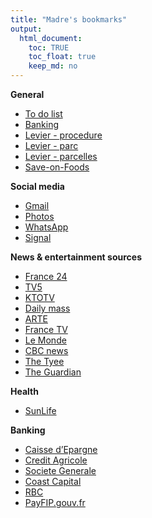 ```yaml
---
title: "Madre's bookmarks"
output:
  html_document:
    toc: TRUE
    toc_float: true
    keep_md: no
---
```


**General**

- [To do list](https://docs.google.com/document/d/1F-y6hzaYPqXR7jkvQPS1pn8XReH122_gqNqR58MsDOM/edit)
- [Banking](https://docs.google.com/spreadsheets/d/130LIPBLvEUcWk72fcbmgxa5LzBIVnXucX-bP0JWtpYE/edit#gid=0)
- [Levier - procedure](https://docs.google.com/document/d/1wToFWNLcBQvldzfTx0g81NI_BbBze_YBRfvgGtG8PoQ/edit?usp=sharing)
- [Levier - parc](https://docs.google.com/presentation/d/19W2wyc6uQXBCuCjZFHO0xLd5-Hr7NbTGADe0aEkQvm4/edit?usp=sharing)
- [Levier - parcelles](https://docs.google.com/spreadsheets/d/1hVY-mEx9PcMSiSNSPVvu6D-QWgUeuFjHUBuKULHIssU/edit?usp=sharing)
- [Save-on-Foods](https://www.saveonfoods.com/sm/planning/rsid/1982)

**Social media**

- [Gmail](https://mail.google.com){target="_blank"}
- [Photos](https://photos.google.com/){target="_blank"}
- [WhatsApp](https://web.whatsapp.com/){target="_blank"}
- [Signal](https://signal.org/)

**News & entertainment sources**

- [France 24](https://www.france24.com/fr/){target="_blank"}
- [TV5](https://www.tv5unis.ca/){target="_blank"}
- [KTOTV](https://www.ktotv.com/){target="_blank"}
- [Daily mass](https://dailytvmass.com/){target="_blank"}
- [ARTE](https://www.arte.tv/fr/){target="_blank"}
- [France TV](https://www.france.tv/){target="_blank"}
- [Le Monde](https://www.lemonde.fr){target="_blank"}
- [CBC news](https://www.cbc.ca/news){target="_blank"}
- [The Tyee](https://www.thetyee.ca){target="_blank"}
- [The Guardian](https://www.guardian.co.uk){target="_blank"}

**Health**

- [SunLife](https://www.sunnet.sunlife.com/signin/mysunlife/home.wca){target="_blank"}

**Banking**

- [Caisse d'Epargne](https://www.caisse-epargne.fr/bourgogne-franche-comte){target="_blank"}
- [Credit Agricole](https://www.credit-agricole.fr/ca-franchecomte/particulier/acceder-a-mes-comptes.html)
- [Societe Generale](https://particuliers.sg.fr/){target="_blank"}
- [Coast Capital](https://banking.coastcapitalsavings.com/LogIn.aspx){target="_blank"}
- [RBC](https://www.rbcroyalbank.com/personal.html){target="_blank"}
- [PayFIP.gouv.fr](payfip.gouv.fr){target="_blank"}
